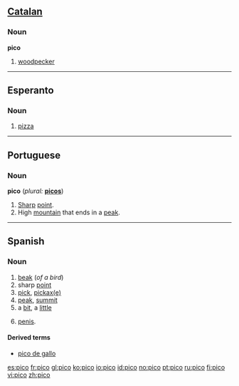 {{see|Pico|pico-}}
==[[Catalan]]==

===Noun===
'''pico'''

# [[woodpecker]]

----

==Esperanto==

===Noun===
{{eo-noun}}

# [[pizza]]

----

==Portuguese==

===Noun===
'''pico''' (''plural:'' '''[[picos]]''')

# [[sharp|Sharp]] [[point]].
# High [[mountain]] that ends in a [[peak]].

----

==Spanish==

===Noun===
{{es-noun-m}}

# [[beak]] (''of a bird'')
# sharp [[point]]
# [[pick]], [[pickaxe|pickax(e)]]
# [[peak]], [[summit]]
# a [[bit]], a [[little]]
# {{context|colloquial|Chile||lang=es}} [[penis]].

====Derived terms====
* [[pico de gallo]]

[[es:pico]]
[[fr:pico]]
[[gl:pico]]
[[ko:pico]]
[[io:pico]]
[[id:pico]]
[[no:pico]]
[[pt:pico]]
[[ru:pico]]
[[fi:pico]]
[[vi:pico]]
[[zh:pico]]